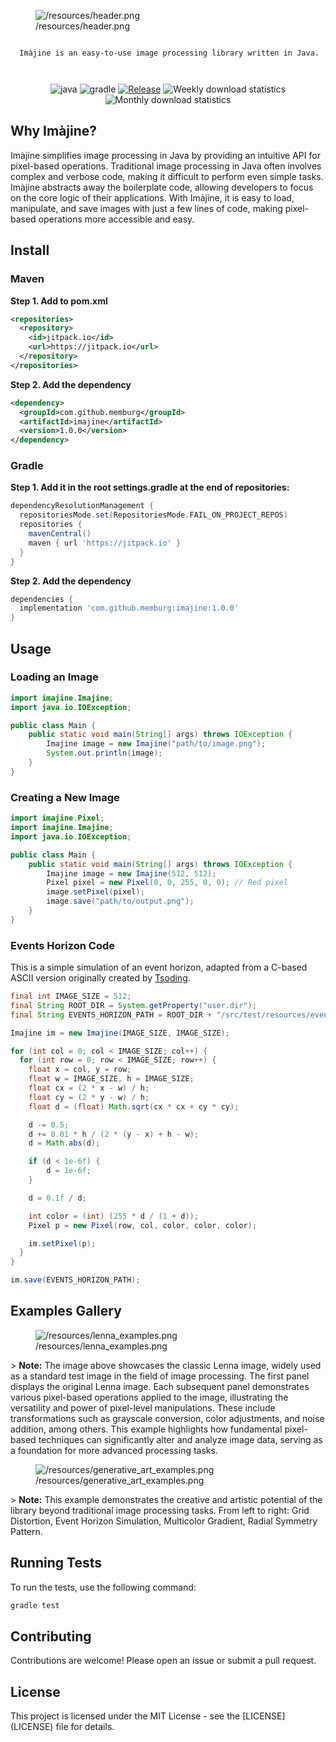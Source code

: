 [[File:/resources/header.png|alt=]]

<p align="center">
  <br/>
  Imàjine is an easy-to-use image processing library written in Java.
  <br/>
  <br/>
</p>

<div align="center">

[[File:https://img.shields.io/badge/java-21.0.5-b07219.svg|java]]
[[File:https://img.shields.io/badge/gradle-8.11-02303a.svg|gradle]]
[https://jitpack.io/#memburg/imajine [[File:https://jitpack.io/v/memburg/imajine.svg|Release]]]
[[File:https://jitpack.io/v/memburg/imajine/week.svg|Weekly download statistics]]
[[File:https://jitpack.io/v/memburg/imajine/month.svg|Monthly download statistics]]
</div>

== Why Imàjine? ==

Imàjine simplifies image processing in Java by providing an intuitive API for pixel-based operations. Traditional image processing in Java often involves complex and verbose code, making it difficult to perform even simple tasks. Imàjine abstracts away the boilerplate code, allowing developers to focus on the core logic of their applications. With Imàjine, it is easy to load, manipulate, and save images with just a few lines of code, making pixel-based operations more accessible and easy.

== Install ==

=== Maven ===

'''Step 1. Add to pom.xml'''

<syntaxhighlight lang="xml">
<repositories>
  <repository>
    <id>jitpack.io</id>
    <url>https://jitpack.io</url>
  </repository>
</repositories>
</syntaxhighlight>

'''Step 2. Add the dependency'''

<syntaxhighlight lang="xml">
<dependency>
  <groupId>com.github.memburg</groupId>
  <artifactId>imajine</artifactId>
  <version>1.0.0</version>
</dependency>
</syntaxhighlight>

=== Gradle ===

'''Step 1. Add it in the root settings.gradle at the end of repositories:'''

<syntaxhighlight lang="gradle">
dependencyResolutionManagement {
  repositoriesMode.set(RepositoriesMode.FAIL_ON_PROJECT_REPOS)
  repositories {
    mavenCentral()
    maven { url 'https://jitpack.io' }
  }
}
</syntaxhighlight>

'''Step 2. Add the dependency'''

<syntaxhighlight lang="gradle">
dependencies {
  implementation 'com.github.memburg:imajine:1.0.0'
}
</syntaxhighlight>

== Usage ==

=== Loading an Image ===

<syntaxhighlight lang="java">
import imajine.Imajine;
import java.io.IOException;

public class Main {
    public static void main(String[] args) throws IOException {
        Imajine image = new Imajine("path/to/image.png");
        System.out.println(image);
    }
}
</syntaxhighlight>

=== Creating a New Image ===

<syntaxhighlight lang="java">
import imajine.Pixel;
import imajine.Imajine;
import java.io.IOException;

public class Main {
    public static void main(String[] args) throws IOException {
        Imajine image = new Imajine(512, 512);
        Pixel pixel = new Pixel(0, 0, 255, 0, 0); // Red pixel
        image.setPixel(pixel);
        image.save("path/to/output.png");
    }
}
</syntaxhighlight>

=== Events Horizon Code ===

This is a simple simulation of an event horizon, adapted from a C-based ASCII version originally created by [https://github.com/rexim Tsoding].

<syntaxhighlight lang="java">
final int IMAGE_SIZE = 512;
final String ROOT_DIR = System.getProperty("user.dir");
final String EVENTS_HORIZON_PATH = ROOT_DIR + "/src/test/resources/events_horizon.png";

Imajine im = new Imajine(IMAGE_SIZE, IMAGE_SIZE);

for (int col = 0; col < IMAGE_SIZE; col++) {
  for (int row = 0; row < IMAGE_SIZE; row++) {
    float x = col, y = row;
    float w = IMAGE_SIZE, h = IMAGE_SIZE;
    float cx = (2 * x - w) / h;
    float cy = (2 * y - w) / h;
    float d = (float) Math.sqrt(cx * cx + cy * cy);

    d -= 0.5;
    d += 0.01 * h / (2 * (y - x) + h - w);
    d = Math.abs(d);

    if (d < 1e-6f) {
        d = 1e-6f;
    }

    d = 0.1f / d;

    int color = (int) (255 * d / (1 + d));
    Pixel p = new Pixel(row, col, color, color, color);

    im.setPixel(p);
  }
}

im.save(EVENTS_HORIZON_PATH);
</syntaxhighlight>

== Examples Gallery ==

[[File:/resources/lenna_examples.png]]

> '''Note:''' The image above showcases the classic Lenna image, widely used as a standard test image in the field of image processing. The first panel displays the original Lenna image. Each subsequent panel demonstrates various pixel-based operations applied to the image, illustrating the versatility and power of pixel-level manipulations. These include transformations such as grayscale conversion, color adjustments, and noise addition, among others. This example highlights how fundamental pixel-based techniques can significantly alter and analyze image data, serving as a foundation for more advanced processing tasks.

[[File:/resources/generative_art_examples.png]]

> '''Note:''' This example demonstrates the creative and artistic potential of the library beyond traditional image processing tasks. From left to right: Grid Distortion, Event Horizon Simulation, Multicolor Gradient, Radial Symmetry Pattern.

== Running Tests ==

To run the tests, use the following command:

<syntaxhighlight lang="bash">
gradle test
</syntaxhighlight>

== Contributing ==

Contributions are welcome! Please open an issue or submit a pull request.

== License ==

This project is licensed under the MIT License - see the [LICENSE](LICENSE) file for details.
